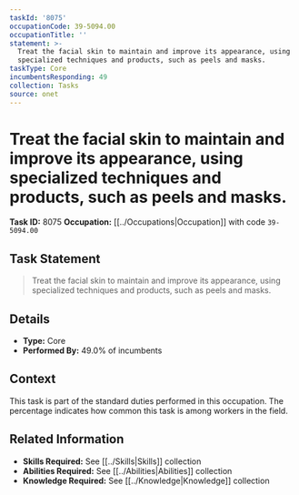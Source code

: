 ```yaml
---
taskId: '8075'
occupationCode: 39-5094.00
occupationTitle: ''
statement: >-
  Treat the facial skin to maintain and improve its appearance, using
  specialized techniques and products, such as peels and masks.
taskType: Core
incumbentsResponding: 49
collection: Tasks
source: onet
---
```

# Treat the facial skin to maintain and improve its appearance, using specialized techniques and products, such as peels and masks.

**Task ID:** 8075
**Occupation:** [[../Occupations|Occupation]] with code `39-5094.00`

## Task Statement

> Treat the facial skin to maintain and improve its appearance, using specialized techniques and products, such as peels and masks.

## Details

- **Type:** Core
- **Performed By:** 49.0% of incumbents

## Context

This task is part of the standard duties performed in this occupation. The percentage indicates how common this task is among workers in the field.

## Related Information

- **Skills Required:** See [[../Skills|Skills]] collection
- **Abilities Required:** See [[../Abilities|Abilities]] collection
- **Knowledge Required:** See [[../Knowledge|Knowledge]] collection
